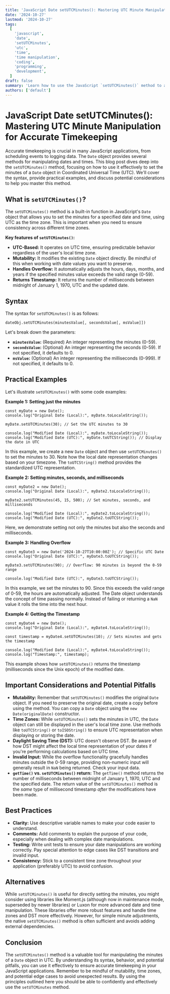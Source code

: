 ```yaml
---
title: 'JavaScript Date setUTCMinutes(): Mastering UTC Minute Manipulation for Accurate Timekeeping'
date: '2024-10-27'
lastmod: '2024-10-27'
tags:
  [
    'javascript',
    'date',
    'setUTCMinutes',
    'utc',
    'time',
    'time manipulation',
    'coding',
    'programming',
    'development',
  ]
draft: false
summary: 'Learn how to use the JavaScript `setUTCMinutes()` method to accurately set the minutes of a Date object in UTC (Coordinated Universal Time). Explore syntax, examples, and potential pitfalls for precise time manipulation in your JavaScript applications.'
authors: ['default']
---
```


# JavaScript Date setUTCMinutes(): Mastering UTC Minute Manipulation for Accurate Timekeeping

Accurate timekeeping is crucial in many JavaScript applications, from scheduling events to logging data. The `Date` object provides several methods for manipulating dates and times. This blog post dives deep into the `setUTCMinutes()` method, focusing on how to use it effectively to set the minutes of a `Date` object in Coordinated Universal Time (UTC). We'll cover the syntax, provide practical examples, and discuss potential considerations to help you master this method.

## What is `setUTCMinutes()`?

The `setUTCMinutes()` method is a built-in function in JavaScript's `Date` object that allows you to set the minutes for a specified date and time, using UTC as the time zone. This is important when you need to ensure consistency across different time zones.

**Key features of `setUTCMinutes()`:**

- **UTC-Based:** It operates on UTC time, ensuring predictable behavior regardless of the user's local time zone.
- **Mutability:** It modifies the existing `Date` object directly. Be mindful of this when working with date values you want to preserve.
- **Handles Overflow:** It automatically adjusts the hours, days, months, and years if the specified minutes value exceeds the valid range (0-59).
- **Returns Timestamp:** It returns the number of milliseconds between midnight of January 1, 1970, UTC and the updated date.

## Syntax

The syntax for `setUTCMinutes()` is as follows:

```plaintext
dateObj.setUTCMinutes(minutesValue[, secondsValue[, msValue]])
```

Let's break down the parameters:

- **`minutesValue`:** (Required) An integer representing the minutes (0-59).
- **`secondsValue`:** (Optional) An integer representing the seconds (0-59). If not specified, it defaults to 0.
- **`msValue`:** (Optional) An integer representing the milliseconds (0-999). If not specified, it defaults to 0.

## Practical Examples

Let's illustrate `setUTCMinutes()` with some code examples:

**Example 1: Setting just the minutes**

```plaintext
const myDate = new Date();
console.log("Original Date (Local):", myDate.toLocaleString());

myDate.setUTCMinutes(30); // Set the UTC minutes to 30

console.log("Modified Date (Local):", myDate.toLocaleString());
console.log("Modified Date (UTC):", myDate.toUTCString()); // Display the date in UTC
```

In this example, we create a new `Date` object and then use `setUTCMinutes()` to set the minutes to 30. Note how the local date representation changes based on your timezone. The `toUTCString()` method provides the standardized UTC representation.

**Example 2: Setting minutes, seconds, and milliseconds**

```plaintext
const myDate2 = new Date();
console.log("Original Date (Local):", myDate2.toLocaleString());

myDate2.setUTCMinutes(45, 15, 500); // Set minutes, seconds, and milliseconds

console.log("Modified Date (Local):", myDate2.toLocaleString());
console.log("Modified Date (UTC):", myDate2.toUTCString());
```

Here, we demonstrate setting not only the minutes but also the seconds and milliseconds.

**Example 3: Handling Overflow**

```plaintext
const myDate3 = new Date('2024-10-27T10:00:00Z'); // Specific UTC Date
console.log("Original Date (UTC):", myDate3.toUTCString());

myDate3.setUTCMinutes(90); // Overflow: 90 minutes is beyond the 0-59 range

console.log("Modified Date (UTC):", myDate3.toUTCString());
```

In this example, we set the minutes to 90. Since this exceeds the valid range of 0-59, the hours are automatically adjusted. The Date object understands the concept of time passing normally. Instead of failing or returning a `NaN` value it rolls the time into the next hour.

**Example 4: Getting the Timestamp**

```plaintext
const myDate4 = new Date();
console.log("Original Date (Local):", myDate4.toLocaleString());

const timestamp = myDate4.setUTCMinutes(10); // Sets minutes and gets the timestamp

console.log("Modified Date (Local):", myDate4.toLocaleString());
console.log("Timestamp:", timestamp);
```

This example shows how `setUTCMinutes()` returns the timestamp (milliseconds since the Unix epoch) of the modified date.

## Important Considerations and Potential Pitfalls

- **Mutability:** Remember that `setUTCMinutes()` modifies the original `Date` object. If you need to preserve the original date, create a copy before using the method. You can copy a `Date` object using the `new Date(originalDate)` constructor.
- **Time Zones:** While `setUTCMinutes()` sets the minutes in UTC, the `Date` object can still be displayed in the user's local time zone. Use methods like `toUTCString()` or `toISOString()` to ensure UTC representation when displaying or storing the date.
- **Daylight Saving Time (DST):** UTC doesn't observe DST. Be aware of how DST might affect the local time representation of your dates if you're performing calculations based on UTC time.
- **Invalid Input:** While the overflow functionality gracefully handles minutes outside the 0-59 range, providing non-numeric input will generally result in `NaN` being returned. Check your input data.
- **`getTime()` vs. `setUTCMinutes()` return:** The `getTime()` method returns the number of milliseconds between midnight of January 1, 1970, UTC and the specified date. The return value of the `setUTCMinutes()` method is the _same_ type of millisecond timestamp _after_ the modifications have been made.

## Best Practices

- **Clarity:** Use descriptive variable names to make your code easier to understand.
- **Comments:** Add comments to explain the purpose of your code, especially when dealing with complex date manipulations.
- **Testing:** Write unit tests to ensure your date manipulations are working correctly. Pay special attention to edge cases like DST transitions and invalid input.
- **Consistency:** Stick to a consistent time zone throughout your application (preferably UTC) to avoid confusion.

## Alternatives

While `setUTCMinutes()` is useful for directly setting the minutes, you might consider using libraries like Moment.js (although now in maintenance mode, superseded by newer libraries) or Luxon for more advanced date and time manipulation. These libraries offer more robust features and handle time zones and DST more effectively. However, for simple minute adjustments, the native `setUTCMinutes()` method is often sufficient and avoids adding external dependencies.

## Conclusion

The `setUTCMinutes()` method is a valuable tool for manipulating the minutes of a `Date` object in UTC. By understanding its syntax, behavior, and potential pitfalls, you can use it effectively to ensure accurate timekeeping in your JavaScript applications. Remember to be mindful of mutability, time zones, and potential edge cases to avoid unexpected results. By using the principles outlined here you should be able to confidently and effectively use the `setUTCMinutes` method.
